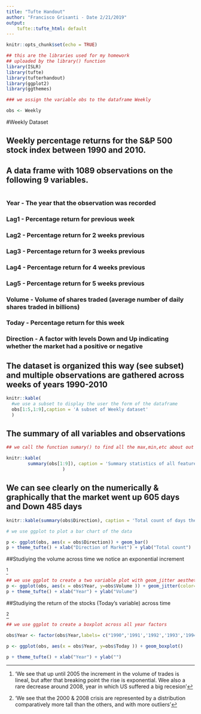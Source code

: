 ```yaml
---
title: "Tufte Handout"
author: "Francisco Grisanti - Date 2/21/2019"
output: 
    tufte::tufte_html: default
---
```


```r
knitr::opts_chunk$set(echo = TRUE)
```

```r

## this are the libraries used for my homework
## uploaded by the library() function
library(ISLR)
library(tufte)
library(tufterhandout)
library(ggplot2)
library(ggthemes)
```

```r

### we assign the variable obs to the dataframe Weekly

obs <- Weekly
```

#Weekly Dataset

## Weekly percentage returns for the S&P 500 stock index between 1990 and 2010. 

## A data frame with 1089 observations on the following 9 variables.

#

### Year    - The year that the observation was recorded

### Lag1    - Percentage return for previous week

### Lag2    - Percentage return for 2 weeks previous

### Lag3    - Percentage return for 3 weeks previous

### Lag4    - Percentage return for 4 weeks previous

### Lag5    - Percentage return for 5 weeks previous

### Volume  - Volume of shares traded (average number of daily shares traded in billions)

### Today   - Percentage return for this week

### Direction - A factor with levels Down and Up indicating whether the market had a positive or negative 

## The dataset is organized this way (see subset) and multiple observations are gathered across weeks of years 1990-2010

```r
knitr::kable(
  #we use a subset to display the user the form of the dataframe
  obs[1:5,1:9],caption = 'A subset of Weekly dataset'
  )
```

## The summary of all variables and observations 


```r

## we call the function sumary() to find all the max,min,etc about out different variables of our dataframe

knitr::kable(
        summary(obs[1:9]), caption = 'Summary statistics of all features(min, max, mean, median, 1st Q, 3rd Q)'
                     )
```

## We can see clearly on the numerically & graphically that the market went up 605 days and Down 485 days

```r
knitr::kable(summary(obs$Direction), caption = 'Total count of days the market was up or down')

# we use ggplot to plot a bar chart of the data 

p <- ggplot(obs, aes(x = obs$Direction)) + geom_bar() 
p + theme_tufte() + xlab("Direction of Market") + ylab("Total count")

```

##Studiying the volume across time we notice an exponential increment 

^['We see that up until 2005 the increment in the volume of trades is lineal, but after that breaking point the rise is exponential. Wee also a rare decrease around 2008, year in which US suffered a big recesion']

```r

## we use ggplot to create a two variable plot with geom_jitter aesthetics
p <- ggplot(obs, aes(x = obs$Year, y=obs$Volume )) + geom_jitter(color="gray22") 
p + theme_tufte() + xlab("Year") + ylab("Volume") 


```

##Studiying the return of the stocks (Today's variable) across time

^['We see that the 2000 & 2008 crisis are represented by a distribution comparatively more tall than the others, and with more outliers']

```r

## we use ggplot to create a boxplot across all year factors

obs$Year <- factor(obs$Year,labels= c("1990",'1991','1992','1993','1994','1995','1996','1997','1998','1999','2000','2001','2002','2003','2004','2005','2006','2007','2008','2009','2010'))

p <- ggplot(obs, aes(x = obs$Year, y=obs$Today )) + geom_boxplot() 

p + theme_tufte() + xlab("Year") + ylab("")

```





